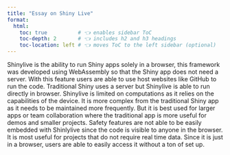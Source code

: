 ```yaml
---
title: "Essay on Shiny Live"
format:
  html:
    toc: true          # 👈 enables sidebar ToC
    toc-depth: 2       # 👈 includes h2 and h3 headings
    toc-location: left # 👈 moves ToC to the left sidebar (optional)
---
```


Shinylive is the ability to run Shiny apps solely in a browser, this framework was developed using WebAssembly so that the Shiny app does not need a server. With this feature users are able to use host websites like GitHub to run the code. Traditional Shiny uses a server but Shinylive is able to run directly in browser. Shinylive is limited on computations as it relies on the capabilities of the device. It is more complex from the traditional Shiny app as it needs to be maintained more frequently. But it is best used for larger apps or team collaboration where the traditional app is more useful for demos and smaller projects. Safety features are not able to be easily embedded with Shinlylive since the code is visible to anyone in the browser. It is most useful for projects that do not require real time data. Since it is just in a browser, users are able to easily access it without a ton of set up.
